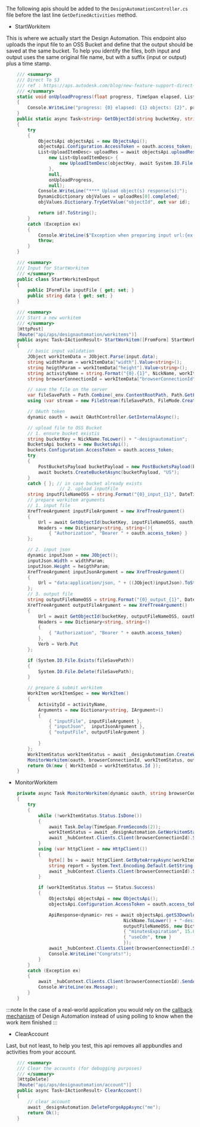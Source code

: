 The following apis should be added to the `DesignAutomationController.cs` file before the last line `GetDefinedActivities` method.

- StartWorkitem

This is where we actually start the Design Automation. This endpoint also uploads the input file to an OSS Bucket and define that the output should be saved at the same bucket. To help you identify the files, both input and output uses the same original file name, but with a suffix (input or output) plus a time stamp.

```cs
    /// <summary>
    /// Direct To S3
    /// ref : https://aps.autodesk.com/blog/new-feature-support-direct-s3-migration-inputoutput-files-design-automation
    /// </summary>
    static void onUploadProgress(float progress, TimeSpan elapsed, List<UploadItemDesc> objects)
    {
        Console.WriteLine("progress: {0} elapsed: {1} objects: {2}", progress, elapsed, string.Join(", ", objects));
    }
    public static async Task<string> GetObjectId(string bucketKey, string objectKey, dynamic oauth, string fileSavePath)
    {
        try
        {
            ObjectsApi objectsApi = new ObjectsApi();
            objectsApi.Configuration.AccessToken = oauth.access_token;
            List<UploadItemDesc> uploadRes = await objectsApi.uploadResources(bucketKey,
                new List<UploadItemDesc> {
                    new UploadItemDesc(objectKey, await System.IO.File.ReadAllBytesAsync(fileSavePath))
                },
                null,
                onUploadProgress,
                null);
            Console.WriteLine("**** Upload object(s) response(s):");
            DynamicDictionary objValues = uploadRes[0].completed;
            objValues.Dictionary.TryGetValue("objectId", out var id);

            return id?.ToString();
        }
        catch (Exception ex)
        {
            Console.WriteLine($"Exception when preparing input url:{ex.Message}");
            throw;
        }
    }

    /// <summary>
    /// Input for StartWorkitem
    /// </summary>
    public class StartWorkitemInput
    {
        public IFormFile inputFile { get; set; }
        public string data { get; set; }
    }

    /// <summary>
    /// Start a new workitem
    /// </summary>
    [HttpPost]
    [Route("api/aps/designautomation/workitems")]
    public async Task<IActionResult> StartWorkitem([FromForm] StartWorkitemInput input)
    {
        // basic input validation
        JObject workItemData = JObject.Parse(input.data);
        string widthParam = workItemData["width"].Value<string>();
        string heigthParam = workItemData["height"].Value<string>();
        string activityName = string.Format("{0}.{1}", NickName, workItemData["activityName"].Value<string>());
        string browserConnectionId = workItemData["browserConnectionId"].Value<string>();

        // save the file on the server
        var fileSavePath = Path.Combine(_env.ContentRootPath, Path.GetFileName(input.inputFile.FileName));
        using (var stream = new FileStream(fileSavePath, FileMode.Create)) await input.inputFile.CopyToAsync(stream);

        // OAuth token
        dynamic oauth = await OAuthController.GetInternalAsync();

        // upload file to OSS Bucket
        // 1. ensure bucket existis
        string bucketKey = NickName.ToLower() + "-designautomation";
        BucketsApi buckets = new BucketsApi();
        buckets.Configuration.AccessToken = oauth.access_token;
        try
        {
            PostBucketsPayload bucketPayload = new PostBucketsPayload(bucketKey, null, PostBucketsPayload.PolicyKeyEnum.Transient);
            await buckets.CreateBucketAsync(bucketPayload, "US");
        }
        catch { }; // in case bucket already exists
                    // 2. upload inputFile
        string inputFileNameOSS = string.Format("{0}_input_{1}", DateTime.Now.ToString("yyyyMMddhhmmss"), Path.GetFileName(input.inputFile.FileName));// avoid overriding
        // prepare workitem arguments
        // 1. input file
        XrefTreeArgument inputFileArgument = new XrefTreeArgument()
        {
            Url = await GetObjectId(bucketKey, inputFileNameOSS, oauth, fileSavePath),
            Headers = new Dictionary<string, string>(){
                { "Authorization", "Bearer " + oauth.access_token} }
        };

        // 2. input json
        dynamic inputJson = new JObject();
        inputJson.Width = widthParam;
        inputJson.Height = heigthParam;
        XrefTreeArgument inputJsonArgument = new XrefTreeArgument()
        {
            Url = "data:application/json, " + ((JObject)inputJson).ToString(Formatting.None).Replace("\"", "'")
        };
        // 3. output file
        string outputFileNameOSS = string.Format("{0}_output_{1}", DateTime.Now.ToString("yyyyMMddhhmmss"), Path.GetFileName(input.inputFile.FileName)); // avoid overriding            
        XrefTreeArgument outputFileArgument = new XrefTreeArgument()
        {
            Url = await GetObjectId(bucketKey, outputFileNameOSS, oauth, fileSavePath),
            Headers = new Dictionary<string, string>()
            {
                { "Authorization", "Bearer " + oauth.access_token}
            },
            Verb = Verb.Put
        };

        if (System.IO.File.Exists(fileSavePath))
        {
            System.IO.File.Delete(fileSavePath);
        }

        // prepare & submit workitem            
        WorkItem workItemSpec = new WorkItem()
        {
            ActivityId = activityName,
            Arguments = new Dictionary<string, IArgument>()
            {
                { "inputFile", inputFileArgument },
                { "inputJson",  inputJsonArgument },
                { "outputFile", outputFileArgument }
                
            }
        };
        WorkItemStatus workItemStatus = await _designAutomation.CreateWorkItemAsync(workItemSpec);
        MonitorWorkitem(oauth, browserConnectionId, workItemStatus, outputFileNameOSS);
        return Ok(new { WorkItemId = workItemStatus.Id });
    }
```

- MonitorWorkitem

```cs
    private async Task MonitorWorkitem(dynamic oauth, string browserConnectionId, WorkItemStatus workItemStatus, string outputFileNameOSS)
    {
        try
        { 
            while (!workItemStatus.Status.IsDone())
            {
                await Task.Delay(TimeSpan.FromSeconds(2));
                workItemStatus = await _designAutomation.GetWorkitemStatusAsync(workItemStatus.Id);
                await _hubContext.Clients.Client(browserConnectionId).SendAsync("onComplete", workItemStatus.ToString());
            }
            using (var httpClient = new HttpClient())
            {
                byte[] bs = await httpClient.GetByteArrayAsync(workItemStatus.ReportUrl);
                string report = System.Text.Encoding.Default.GetString(bs);
                await _hubContext.Clients.Client(browserConnectionId).SendAsync("onComplete", report);
            }

            if (workItemStatus.Status == Status.Success)
            {
                ObjectsApi objectsApi = new ObjectsApi();
                objectsApi.Configuration.AccessToken = oauth.access_token;

                ApiResponse<dynamic> res = await objectsApi.getS3DownloadURLAsyncWithHttpInfo(
                                            NickName.ToLower() + "-designautomation",
                                            outputFileNameOSS, new Dictionary<string, object> {
                                            { "minutesExpiration", 15.0 },
                                            { "useCdn", true }
                                            });
                await _hubContext.Clients.Client(browserConnectionId).SendAsync("downloadResult", (string)(res.Data.url));
                Console.WriteLine("Congrats!");
            }
        }
        catch (Exception ex)
        {
            await _hubContext.Clients.Client(browserConnectionId).SendAsync("onComplete", ex.Message);
            Console.WriteLine(ex.Message);
        }      
    }
```

:::note
In the case of a real-world application you would rely on the [callback mechanism](https://aps.autodesk.com/en/docs/design-automation/v3/developers_guide/callbacks/) of Design Automation instead of using polling to know when the work item finished
:::

- ClearAccount

Last, but not least, to help you test, this api removes all appbundles and activities from your account.

```cs
    /// <summary>
    /// Clear the accounts (for debugging purposes)
    /// </summary>
    [HttpDelete]
    [Route("api/aps/designautomation/account")]
    public async Task<IActionResult> ClearAccount()
    {
        // clear account
        await _designAutomation.DeleteForgeAppAsync("me");
        return Ok();
    }
```
